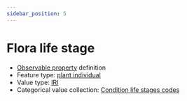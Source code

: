 ```yaml
---
sidebar_position: 5
---
```



# Flora life stage

- [Observable property](/viewers/dawe-vocabs?uri=https://linked.data.gov.au/def/nrm/9fa0e1b7-8c0c-4098-afe6-078b95b66cf4) definition
- Feature type: [plant individual](http://linked.data.gov.au/def/tern-cv/60d7edf8-98c6-43e9-841c-e176c334d270)
- Value type: [IRI](https://w3id.org/tern/ontologies/tern/IRI)
- Categorical value collection: [Condition life stages codes](/viewers/dawe-vocabs?uri=https://linked.data.gov.au/def/nrm/959052cc-2e4c-48e0-8b01-926b17289091)

<Example
  protocolModule="targeted-survey-flora-protocol-observation"
  observableProperty="https://linked.data.gov.au/def/nrm/9fa0e1b7-8c0c-4098-afe6-078b95b66cf4"
/>
